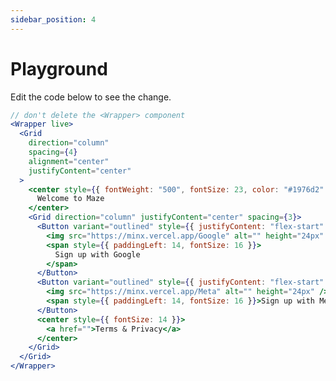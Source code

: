 ```yaml
---
sidebar_position: 4
---
```


# Playground

Edit the code below to see the change.

```jsx live
// don't delete the <Wrapper> component
<Wrapper live>
  <Grid
    direction="column"
    spacing={4}
    alignment="center"
    justifyContent="center"
  >
    <center style={{ fontWeight: "500", fontSize: 23, color: "#1976d2" }}>
      Welcome to Maze
    </center>
    <Grid direction="column" justifyContent="center" spacing={3}>
      <Button variant="outlined" style={{ justifyContent: "flex-start" }}>
        <img src="https://minx.vercel.app/Google" alt="" height="24px" />
        <span style={{ paddingLeft: 14, fontSize: 16 }}>
          Sign up with Google
        </span>
      </Button>
      <Button variant="outlined" style={{ justifyContent: "flex-start" }}>
        <img src="https://minx.vercel.app/Meta" alt="" height="24px" />
        <span style={{ paddingLeft: 14, fontSize: 16 }}>Sign up with Meta</span>
      </Button>
      <center style={{ fontSize: 14 }}>
        <a href="">Terms & Privacy</a>
      </center>
    </Grid>
  </Grid>
</Wrapper>
```
